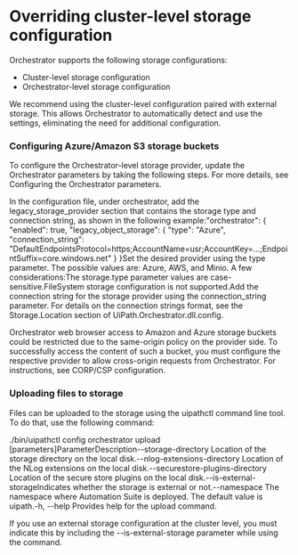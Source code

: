 ﻿# Overriding cluster-level storage configuration

Orchestrator supports the following storage configurations:

* Cluster-level storage configuration
* Orchestrator-level storage configuration

We recommend using the cluster-level configuration paired with external storage. This allows Orchestrator to automatically detect and use the settings, eliminating the need for additional configuration.

### Configuring Azure/Amazon S3 storage buckets

To configure the Orchestrator-level storage provider, update the Orchestrator
            parameters by taking the following steps. For more details, see Configuring the Orchestrator
                parameters.

In the configuration file, under orchestrator, add the
                        legacy_storage_provider section that contains the storage
                    type and connection string, as shown in the following example:"orchestrator": {
  "enabled": true,
  "legacy_object_storage": {
    "type": "Azure",
    "connection_string": "DefaultEndpointsProtocol=https;AccountName=usr;AccountKey=...;EndpointSuffix=core.windows.net"
  }
}Set the desired provider using the type parameter. The
                    possible values are: Azure, AWS, and
                        Minio. A few considerations:The storage.type parameter values are
                            case-sensitive.FileSystem storage configuration is not supported.Add the connection string for the storage provider using the
                        connection_string parameter. For details on the connection
                    strings format, see the Storage.Location section of UiPath.Orchestrator.dll.config.

Orchestrator web browser access to Amazon and Azure storage buckets could be
                    restricted due to the same-origin policy on the provider side. To successfully
                    access the content of such a bucket, you must configure the respective provider
                    to allow cross-origin requests from Orchestrator. For instructions, see CORP/CSP configuration.


### Uploading files to storage

Files can be uploaded to the storage using the uipathctl command line tool. To do that, use the following command:

./bin/uipathctl config orchestrator upload [parameters]ParameterDescription--storage-directory <string>Location of the storage directory on the local disk.--nlog-extensions-directory <string>Location of the NLog extensions on the local disk.--securestore-plugins-directory <string>Location of the secure store plugins on the local disk.--is-external-storageIndicates whether the storage is external or not.--namespace <string>The namespace where Automation Suite is deployed. The default value is uipath.-h, --help Provides help for the upload command.

If you use an external storage configuration at the cluster level, you must indicate this by including the --is-external-storage parameter while using the command.

